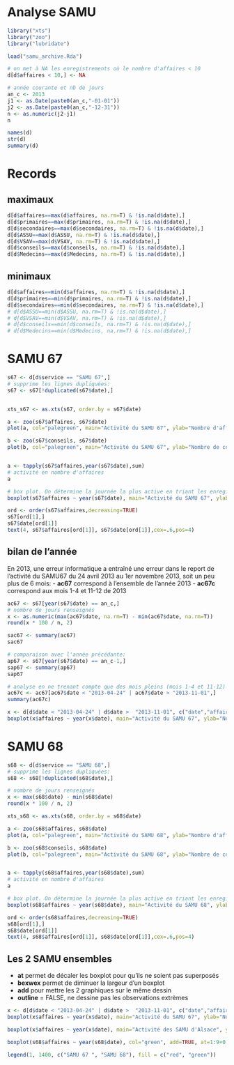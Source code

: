 Analyse SAMU
========================================================

```r
library("xts")
library("zoo")
library("lubridate")

load("samu_archive.Rda")

# on met à NA les enregistrements où le nombre d'affaires < 10
d[d$affaires < 10,] <- NA

# année courante et nb de jours
an_c <- 2013
j1 <- as.Date(paste0(an_c,"-01-01"))
j2 <- as.Date(paste0(an_c,"-12-31"))
n <- as.numeric(j2-j1)
n

names(d)
str(d)
summary(d)
```
Records
=======

maximaux
---------
```r

d[d$affaires==max(d$affaires, na.rm=T) & !is.na(d$date),]
d[d$primaires==max(d$primaires, na.rm=T) & !is.na(d$date),]
d[d$secondaires==max(d$secondaires, na.rm=T) & !is.na(d$date),]
d[d$ASSU==max(d$ASSU, na.rm=T) & !is.na(d$date),]
d[d$VSAV==max(d$VSAV, na.rm=T) & !is.na(d$date),]
d[d$conseils==max(d$conseils, na.rm=T) & !is.na(d$date),]
d[d$Medecins==max(d$Medecins, na.rm=T) & !is.na(d$date),]
```
minimaux
--------
```r
d[d$affaires==min(d$affaires, na.rm=T) & !is.na(d$date),]
d[d$primaires==min(d$primaires, na.rm=T) & !is.na(d$date),]
d[d$secondaires==min(d$secondaires, na.rm=T) & !is.na(d$date),]
# d[d$ASSU==min(d$ASSU, na.rm=T) & !is.na(d$date),]
# d[d$VSAV==min(d$VSAV, na.rm=T) & !is.na(d$date),]
# d[d$conseils==min(d$conseils, na.rm=T) & !is.na(d$date),]
# d[d$Medecins==min(d$Medecins, na.rm=T) & !is.na(d$date),]
```

SAMU 67
========

```r

s67 <- d[d$service == "SAMU 67",]
# supprime les lignes dupliquées:
s67 <- s67[!duplicated(s67$date),]


xts_s67 <- as.xts(s67, order.by = s67$date)

a <- zoo(s67$affaires, s67$date)
plot(a, col="palegreen", main="Activité du SAMU 67", ylab="Nombre d'affaires")

b <- zoo(s67$conseils, s67$date)
plot(b, col="palegreen", main="Activité du SAMU 67", ylab="Nombre de conseils")


a <- tapply(s67$affaires,year(s67$date),sum)
# activité en nombre d'affaires
a

# box plot. On détermine la journée la plus active en triant les enregistrements par nb affaires décroissant. ord[1] correspond à la ligne où le nb d'affaires est le plus élevé. Il s'agxit de 2006, ce qui correspond à la colonne n°4. On marque la date en face du repère.
boxplot(s67$affaires ~ year(s67$date), main="Activité du SAMU 67", ylab="Nombre d'affaires")

ord <- order(s67$affaires,decreasing=TRUE)
s67[ord[1],]
s67$date[ord[1]]
text(4, s67$affaires[ord[1]], s67$date[ord[1]],cex=.6,pos=4)
```

bilan de l'année
----------------
En 2013, une erreur informatique a entraîné une erreur dans le report de l'activité du SAMU67 du 24 avril 2013 au 1er novembre 2013, soit un peu plus de 6 mois:
- **ac67** correspond à l'ensemble de l'année 2013
- **ac67c** correspond aux mois 1-4 et 11-12 de 2013
```r
ac67 <- s67[year(s67$date) == an_c,]
# nombre de jours renseignés
x <- as.numeric(max(ac67$date, na.rm=T) - min(ac67$date, na.rm=T))
round(x * 100 / n, 2)

sac67 <- summary(ac67)
sac67

# comparaison avec l'année précédante:
ap67 <- s67[year(s67$date) == an_c-1,]
sap67 <- summary(ap67)
sap67

# analyse en ne trenant compte que des mois pleins (mois 1-4 et 11-12)
ac67c <- ac67[ac67$date < "2013-04-24" | ac67$date > "2013-11-01",]
summary(ac67c)

x <- d[d$date < "2013-04-24" | d$date >  "2013-11-01", c("date","affaires")]
boxplot(x$affaires ~ year(x$date), main="Activité du SAMU 67", ylab="Nombre d'affaires", sub="2013 = MOIS 1-4 et 11-12", col=c("red","red","red","red","red","red","red","yellow","red"))
```



SAMU 68
=======
```r
s68 <- d[d$service == "SAMU 68",]
# supprime les lignes dupliquées:
s68 <- s68[!duplicated(s68$date),]

# nombre de jours renseignés
x <- max(s68$date) - min(s68$date)
round(x * 100 / n, 2)

xts_s68 <- as.xts(s68, order.by = s68$date)

a <- zoo(s68$affaires, s68$date)
plot(a, col="palegreen", main="Activité du SAMU 68", ylab="Nombre d'affaires")

b <- zoo(s68$conseils, s68$date)
plot(b, col="palegreen", main="Activité du SAMU 68", ylab="Nombre de conseils")


a <- tapply(s68$affaires,year(s68$date),sum)
# activité en nombre d'affaires
a

# box plot. On détermine la journée la plus active en triant les enregistrements par nb affaires décroissant. ord[1] correspond à la ligne où le nb d'affaires est le plus élevé. Il s'agit de 2006, ce qui correspond à la colonne n°4. On marque la date en face du repère.
boxplot(s68$affaires ~ year(s68$date), main="Activité du SAMU 68", ylab="Nombre d'affaires")

ord <- order(s68$affaires,decreasing=TRUE)
s68[ord[1],]
s68$date[ord[1]]
text(4, s68$affaires[ord[1]], s68$date[ord[1]],cex=.6,pos=4)
```
Les 2 SAMU ensembles
--------------------
- **at** permet de décaler les boxplot pour qu'ils ne soient pas superposés
- **bexwex** permet de diminuer la largeur d'un boxplot
- **add** pour mettre les 2 graphiques sur le même dessin
- **outline** = FALSE, ne dessine pas les observations extrèmes

```r
x <- d[d$date < "2013-04-24" | d$date >  "2013-11-01", c("date","affaires")]
boxplot(x$affaires ~ year(x$date), main="Activité du SAMU 67", ylab="Nombre d'affaires", sub="2013 = MOIS 1-4 et 11-12", col=c("red","red","red","red","red","red","red","yellow","red"))

boxplot(x$affaires ~ year(x$date), main="Activité des SAMU d'Alsace", ylab="Nombre d'affaires", sub="MOIS 1-4 et 11-12", col=c("red","red","red","red","red","red","red","yellow","red"), at= 1:9-0.3, boxwex=0.25, outline=FALSE)

boxplot(s68$affaires ~ year(s68$date), col="green", add=TRUE, at=1:9+0.1, boxwex=0.25, names=c("","","","","","","","",""), outline=FALSE)

legend(1, 1400, c("SAMU 67 ", "SAMU 68"), fill = c("red", "green"))
```

